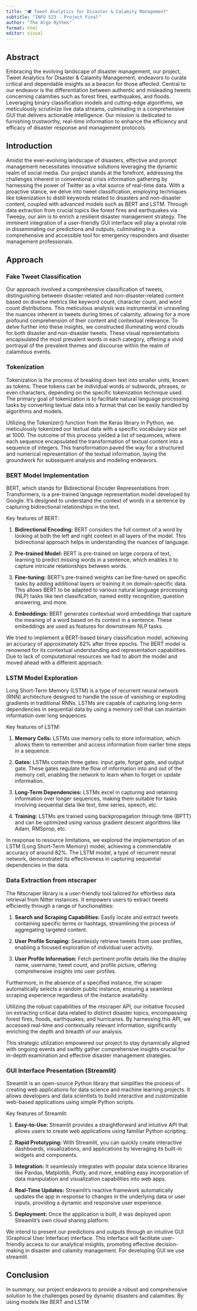 ```yaml
---
title: "🕊️ Tweet Analytics for Disaster & Calamity Management"
subtitle: "INFO 523 - Project Final"
author: "The Algo Rythms"
format: html
editor: visual
---
```


## Abstract

Embracing the evolving landscape of disaster management, our project, Tweet Analytics for Disaster & Calamity Management, endeavors to curate critical and dependable insights as a beacon for those affected. Central to our endeavor is the differentiation between authentic and misleading tweets concerning calamities such as forest fires, earthquakes, and floods. Leveraging binary classification models and cutting-edge algorithms, we meticulously scrutinize live data streams, culminating in a comprehensive GUI that delivers actionable intelligence. Our mission is dedicated to furnishing trustworthy, real-time information to enhance the efficiency and efficacy of disaster response and management protocols.

## Introduction

Amidst the ever-evolving landscape of disasters, effective and prompt management necessitates innovative solutions leveraging the dynamic realm of social media. Our project stands at the forefront, addressing the challenges inherent in conventional crisis information gathering by harnessing the power of Twitter as a vital source of real-time data. With a proactive stance, we delve into tweet classification, employing techniques like tokenization to distill keywords related to disasters and non-disaster content, coupled with advanced models such as BERT and LSTM. Through data extraction from crucial topics like forest fires and earthquakes via Tweepy, our aim is to enrich a resilient disaster management strategy. The imminent integration of a user-friendly GUI interface will play a pivotal role in disseminating our predictions and outputs, culminating in a comprehensive and accessible tool for emergency responders and disaster management professionals.

## Approach

### Fake Tweet Classification

Our approach involved a comprehensive classification of tweets, distinguishing between disaster-related and non-disaster-related content based on diverse metrics like keyword count, character count, and word count distributions. This meticulous analysis was instrumental in unraveling the nuances inherent in tweets during times of calamity, allowing for a more profound comprehension of their content and contextual relevance. To delve further into these insights, we constructed illuminating word clouds for both disaster and non-disaster tweets. These visual representations encapsulated the most prevalent words in each category, offering a vivid portrayal of the prevalent themes and discourse within the realm of calamitous events.

### Tokenization

Tokenization is the process of breaking down text into smaller units, known as tokens. These tokens can be individual words or subwords, phrases, or even characters, depending on the specific tokenization technique used. The primary goal of tokenization is to facilitate natural language processing tasks by converting textual data into a format that can be easily handled by algorithms and models.

Utilizing the Tokenizer() function from the Keras library in Python, we meticulously tokenized our textual data with a specific vocabulary size set at 1000. The outcome of this process yielded a list of sequences, where each sequence encapsulated the transformation of textual content into a sequence of integers. This transformation paved the way for a structured and numerical representation of the textual information, laying the groundwork for subsequent analysis and modeling endeavors.

### BERT Model Implementation

BERT, which stands for Bidirectional Encoder Representations from Transformers, is a pre-trained language representation model developed by Google. It's designed to understand the context of words in a sentence by capturing bidirectional relationships in the text.

Key features of BERT:

1.  **Bidirectional Encoding:** BERT considers the full context of a word by looking at both the left and right context in all layers of the model. This bidirectional approach helps in understanding the nuances of language.

2.  **Pre-trained Model:** BERT is pre-trained on large corpora of text, learning to predict missing words in a sentence, which enables it to capture intricate relationships between words.

3.  **Fine-tuning:** BERT's pre-trained weights can be fine-tuned on specific tasks by adding additional layers or training it on domain-specific data. This allows BERT to be adapted to various natural language processing (NLP) tasks like text classification, named entity recognition, question answering, and more.

4.  **Embeddings:** BERT generates contextual word embeddings that capture the meaning of a word based on its context in a sentence. These embeddings are used as features for downstream NLP tasks.

We tried to implement a BERT-based binary classification model, achieving an accuracy of approximately 82% after three epochs. The BERT model is renowned for its contextual understanding and representation capabilities. Due to lack of computational resources we had to abort the model and moved ahead with a different approach.

### LSTM Model Exploration

Long Short-Term Memory (LSTM) is a type of recurrent neural network (RNN) architecture designed to handle the issue of vanishing or exploding gradients in traditional RNNs. LSTMs are capable of capturing long-term dependencies in sequential data by using a memory cell that can maintain information over long sequences.

Key features of LSTM:

1.  **Memory Cells:** LSTMs use memory cells to store information, which allows them to remember and access information from earlier time steps in a sequence.

2.  **Gates:** LSTMs contain three gates: input gate, forget gate, and output gate. These gates regulate the flow of information into and out of the memory cell, enabling the network to learn when to forget or update information.

3.  **Long-Term Dependencies:** LSTMs excel in capturing and retaining information over longer sequences, making them suitable for tasks involving sequential data like text, time series, speech, etc.

4.  **Training:** LSTMs are trained using backpropagation through time (BPTT) and can be optimized using various gradient descent algorithms like Adam, RMSprop, etc.

In response to resource limitations, we explored the implementation of an LSTM (Long Short-Term Memory) model, achieving a commendable accuracy of around 82%. The LSTM model, a type of recurrent neural network, demonstrated its effectiveness in capturing sequential dependencies in the data.

### Data Extraction from ntscraper

The Ntscraper library is a user-friendly tool tailored for effortless data retrieval from Nitter instances. It empowers users to extract tweets efficiently through a range of functionalities:

1.  **Search and Scraping Capabilities:** Easily locate and extract tweets containing specific terms or hashtags, streamlining the process of aggregating targeted content.

2.  **User Profile Scraping:** Seamlessly retrieve tweets from user profiles, enabling a focused exploration of individual user activity.

3.  **User Profile Information:** Fetch pertinent profile details like the display name, username, tweet count, and profile picture, offering comprehensive insights into user profiles.

Furthermore, in the absence of a specified instance, the scraper automatically selects a random public instance, ensuring a seamless scraping experience regardless of the instance availability.

Utilizing the robust capabilities of the ntscraper API, our initiative focused on extracting critical data related to distinct disaster topics, encompassing forest fires, floods, earthquakes, and hurricanes. By harnessing this API, we accessed real-time and contextually relevant information, significantly enriching the depth and breadth of our analysis.

This strategic utilization empowered our project to stay dynamically aligned with ongoing events and swiftly gather comprehensive insights crucial for in-depth examination and effective disaster management strategies.

### GUI Interface Presentation (Streamlit)

Streamlit is an open-source Python library that simplifies the process of creating web applications for data science and machine learning projects. It allows developers and data scientists to build interactive and customizable web-based applications using simple Python scripts.

Key features of Streamlit:

1.  **Easy-to-Use:** Streamlit provides a straightforward and intuitive API that allows users to create web applications using familiar Python scripting.

2.  **Rapid Prototyping:** With Streamlit, you can quickly create interactive dashboards, visualizations, and applications by leveraging its built-in widgets and components.

3.  **Integration:** It seamlessly integrates with popular data science libraries like Pandas, Matplotlib, Plotly, and more, enabling easy incorporation of data manipulation and visualization capabilities into web apps.

4.  **Real-Time Updates:** Streamlit's reactive framework automatically updates the app in response to changes in the underlying data or user inputs, providing a dynamic and responsive user experience.

5.  **Deployment:** Once the application is built, it was deployed upon Streamlit's own cloud sharing platform.

We intend to present our predictions and outputs through an intuitive GUI (Graphical User Interface) interface. This interface will facilitate user-friendly access to our analytical insights, promoting effective decision-making in disaster and calamity management. For developing GUI we use streamlit.

## Conclusion

In summary, our project endeavors to provide a robust and comprehensive solution to the challenges posed by dynamic disasters and calamities. By using models like BERT and LSTM
